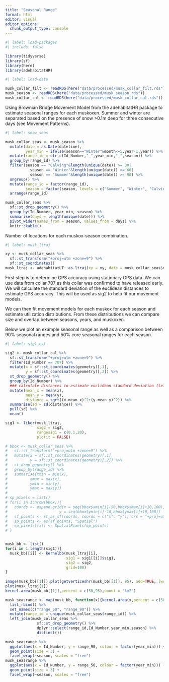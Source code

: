 ```yaml
---
title: "Seasonal Range"
format: html
editor: visual
editor_options: 
  chunk_output_type: console
---
```


```r
#| label: load-packages
#| include: false

library(tidyverse)
library(sf)
library(here)
library(adehabitatHR)
```

```r
#| label: load-data

musk_collar_filt <- readRDS(here("data/processed/musk_collar_filt.rds"))
musk_season <- readRDS(here("data/processed/musk_season.rds")) 
musk_collar_cal <- readRDS(here("data/processed/musk_collar_cal.rds"))
```

Using Brownian Bridge Movement Model from the adehabitatHR package to estimate seasonal ranges for each muskoxen. Summer and winter are separated based on the presence of snow \>0.1m deep for three consecutive days (see Movement Patterns).

```r
#| label: snow_seas

musk_collar_seas <- musk_season %>%
  mutate(date = as.Date(datetime),
         year_min = ifelse(season=="Winter"&month<=5,year-1,year)) %>%
  mutate(range_id = str_c(Id_Number,"_",year_min,"_",season)) %>%
  group_by(range_id) %>%
  filter(season == "Calving"&length(unique(date)) >= 30|
           season == "Winter"&length(unique(date)) >= 60|
           season == "Summer"&length(unique(date)) >= 90) %>%
  ungroup() %>%
  mutate(range_id = factor(range_id),
         season = factor(season, levels = c("Summer", "Winter", "Calving"))) %>%
  arrange(range_id)

musk_collar_seas %>%
  sf::st_drop_geometry() %>%
  group_by(Id_Number, year_min, season) %>%
  summarise(days = length(unique(date))) %>%
  pivot_wider(names_from = season, values_from = days) %>%
  knitr::kable()
```

Number of locations for each muskox-season combination.

```r
#| label: musk_ltraj

xy <- musk_collar_seas %>%
  sf::st_transform("+proj=utm +zone=9") %>%
  sf::st_coordinates()
musk_ltraj <- adehabitatLT::as.ltraj(xy = xy, date = musk_collar_seas$datetime, id = musk_collar_seas$range_id)

```

First step is to determine GPS accuracy using stationary GPS data. We can use data from collar 707 as this collar was confirmed to have released early. We will calculate the standard deviation of the euclidean distances to estimate GPS accuracy. This will be used as sig2 to help fit our movement models.

We can then fit movement models for each muskox for each season and estimate utilization distributions. From these distributions we can compare size and overlap between seasons, years, and muskoxen.

Below we plot an example seasonal range as well as a comparison between 90% seasonal ranges and 50% core seasonal ranges for each season.

```r
#| label: sig1_est

sig2 <- musk_collar_cal %>%
  sf::st_transform("+proj=utm +zone=9") %>%
  filter(Id_Number == 707) %>%
  mutate(x = sf::st_coordinates(geometry)[,1],
         y = sf::st_coordinates(geometry)[,2]) %>%
  st_drop_geometry() %>%
  group_by(Id_Number) %>%
  ### calculate distances to estimate euclidean standard deviation (telemetry error)
  mutate(mean_x = mean(x),
         mean_y = mean(y),
         distance = sqrt((x-mean_x)^2+(y-mean_y)^2)) %>%
  summarise(sd = sd(distance)) %>%
  pull(sd) %>%
  mean()

sig1 <- liker(musk_ltraj, 
              sig2 = sig2, 
              rangesig1 = c(0.1,20),
              plotit = FALSE)

# bbox <- musk_collar_seas %>%
#   sf::st_transform("+proj=utm +zone=9") %>%
#   mutate(x = sf::st_coordinates(geometry)[,1],
#          y = sf::st_coordinates(geometry)[,2]) %>%
#   st_drop_geometry() %>%
#   group_by(range_id) %>%
#   summarise(xmin = min(x),
#          xmax = max(x),
#          ymin = min(y),
#          ymax = max(y)) 
# 
# sp_pixels = list()
# for(i in 1:nrow(bbox)){
#   coords <- expand.grid(x = seq(bbox$xmin[i]-50,bbox$xmax[i]+10,100),
#                       y = seq(bbox$ymin[i]-10,bbox$ymax[i]+10,100))
#   sf_points <- st_as_sf(coords, coords = c("x", "y"), crs = "+proj=utm +zone=9")
#   sp_points <- as(sf_points, "Spatial")
#   sp_pixels[[i]] <- SpatialPixels(sp_points)
# }


musk_bb <- list()
for(i in 1:length(sig1)){
  musk_bb[[i]] <- kernelbb(musk_ltraj[i],
                           sig1 = sig1[[i]]$sig1,
                           sig2 = sig2,
                           grid=100) 
}
  
image(musk_bb[[1]]);plot(getverticeshr(musk_bb[[1]], 95), add=TRUE, lwd=2)
plot(musk_ltraj[1])
kernel.area(musk_bb[[1]],percent = c(50,95),unout = "km2")

musk_seasrange <- map(musk_bb, function(x){kernel.area(x,percent = c(50,95),unout = "km2") %>% as_tibble_row()}) %>%
  list_rbind() %>%
  set_names(c("range_50", "range_90")) %>%
  mutate(range_id = unique(musk_collar_seas$range_id)) %>%
  left_join(musk_collar_seas %>% 
              sf::st_drop_geometry() %>%
              dplyr::select(range_id,Id_Number,year_min,season) %>% 
              distinct())

musk_seasrange %>%
  ggplot(aes(x = Id_Number, y = range_90, colour = factor(year_min))) +
  geom_point(size = 3) +
  facet_wrap(~season, scales = "free")
musk_seasrange %>%
  ggplot(aes(x = Id_Number, y = range_50, colour = factor(year_min))) +
  geom_point(size = 3) +
  facet_wrap(~season, scales = "free")
```
